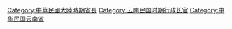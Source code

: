 [[Category:中華民國大陸時期省長|Category:中華民國大陸時期省長]]
[[Category:云南民国时期行政长官|Category:云南民国时期行政长官]]
[[Category:中华民国云南省|Category:中华民国云南省]]